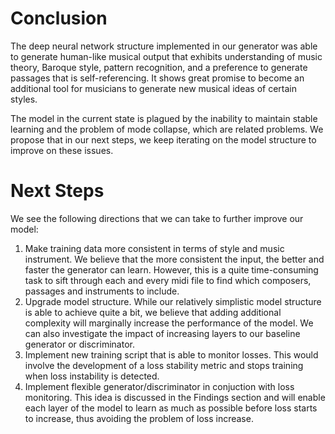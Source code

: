 # Conclusion {.unnumbered}

The deep neural network structure implemented in our generator was able to generate human-like musical output that exhibits understanding of music theory, Baroque style, pattern recognition, and a preference to generate passages that is self-referencing. It shows great promise to become an additional tool for musicians to generate new musical ideas of certain styles. 

The model in the current state is plagued by the inability to maintain stable learning and the problem of mode collapse, which are related problems. We propose that in our next steps, we keep iterating on the model structure to improve on these issues.




# Next Steps {.unnumbered}

We see the following directions that we can take to further improve our model:

1. Make training data more consistent in terms of style and music instrument. We believe that the more consistent the input, the better and faster the generator can learn. However, this is a quite time-consuming task to sift through each and every midi file to find which composers, passages and instruments to include.
2. Upgrade model structure. While our relatively simplistic model structure is able to achieve quite a bit, we believe that adding additional complexity will marginally increase the performance of the model. We can also investigate the impact of increasing layers to our baseline generator or discriminator.
3. Implement new training script that is able to monitor losses. This would involve the development of a loss stability metric and stops training when loss instability is detected.
4. Implement flexible generator/discriminator in conjuction with loss monitoring. This idea is discussed in the Findings section and will enable each layer of the model to learn as much as possible before loss starts to increase, thus avoiding the problem of loss increase.
